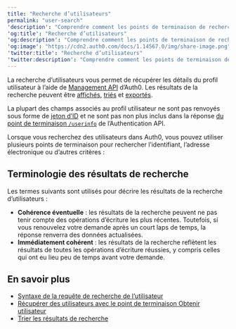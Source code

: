 ---
title: "Recherche d’utilisateurs"
permalink: "user-search"
'description': "Comprendre comment les points de terminaison de recherche de Management API Auth0 vous permettent de rechercher et d’extraire des profils utilisateurs."
'og:title': "Recherche d’utilisateurs"
'og:description': "Comprendre comment les points de terminaison de recherche de Management API Auth0 vous permettent de rechercher et d’extraire des profils utilisateurs."
'og:image': "https://cdn2.auth0.com/docs/1.14567.0/img/share-image.png"
'twitter:title': "Recherche d’utilisateurs"
'twitter:description': "Comprendre comment les points de terminaison de recherche de Management API Auth0 vous permettent de rechercher et d’extraire des profils utilisateurs."
---

La recherche d’utilisateurs vous permet de récupérer les détails du profil utilisateur à l’aide de [Management API](/docs/fr-ca/api/management/v2) d’Auth0. Les résultats de la recherche peuvent être [affichés](/docs/fr-ca/manage-users/user-search/view-search-results-by-page), [triés](/docs/fr-ca/manage-users/user-search/sort-search-results) et [exportés](/docs/fr-ca/manage-users/user-migration/bulk-user-exports).

La plupart des champs associés au profil utilisateur ne sont pas renvoyés sous forme de [jeton d’ID](/docs/fr-ca/secure/tokens/id-tokens) et ne sont pas non plus inclus dans la réponse [du point de terminaison `/userinfo`](/docs/fr-ca/api/authentication#get-user-info) de l’Authentication API.

Lorsque vous recherchez des utilisateurs dans Auth0, vous pouvez utiliser plusieurs points de terminaison pour rechercher l’identifiant, l’adresse électronique ou d’autres critères :

## Terminologie des résultats de recherche

Les termes suivants sont utilisés pour décrire les résultats de la recherche d’utilisateurs :

* **Cohérence éventuelle** : les résultats de la recherche peuvent ne pas tenir compte des opérations d’écriture les plus récentes. Toutefois, si vous renouvelez votre demande après un court laps de temps, la réponse renverra des données actualisées.
* **Immédiatement cohérent** : les résultats de la recherche reflètent les résultats de toutes les opérations d’écriture réussies, y compris celles qui ont eu lieu peu de temps avant votre demande.

## En savoir plus

* [Syntaxe de la requête de recherche de l’utilisateur](/docs/fr-ca/manage-users/user-search/user-search-query-syntax)
* [Récupérer des utilisateurs avec le point de terminaison Obtenir utilisateur](/docs/fr-ca/manage-users/user-search/retrieve-users-with-get-users-endpoint)
* [Trier les résultats de recherche](/docs/fr-ca/manage-users/user-search/sort-search-results)